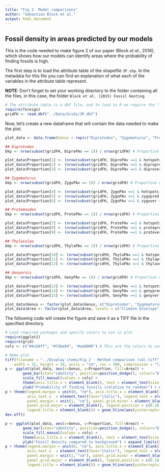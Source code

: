 ```yaml
---
title: "Fig 2. Model comparisons"
author: "Sebastian Block et al."
output: html_document
---
```

## Fossil density in areas predicted by our models

This is the code needed to make figure 2 of our paper (Block *et al*., 2016), which shows how our models can identify areas where the probability of finding fossils is high.

The first step is to load the attribute table of the shapefile `3P.shp`. In the metadata for this file you can find an explanation of what each of the variables in the attribute table represent.

**NOTE**: Don't forget to set your working directory to the folder containing all the files, in this case, the folder `Block et al. (2015) Fossil Hunting`

```r
# The attribute table is a dbf file, and to load in R we require the "foreing" package
require(foreign)
gridFH <- read.dbf("../Data/Grids/3P.dbf")
```


Now, let's create a new dataframe that will contain the data needed to make the plot. 


```r
plot_data <- data.frame(Genus = rep(c("Diprotodon", "Zygomaturus", "Protemnodon", "Thylacoleo", "Genyornis"), each = 3), Area = rep(c("Preservation & Discovery", "Climate Envelope", "All combined"), 5), Proportion = numeric(15))

## Diprotodon
bkp <- nrow(subset(gridFH, DiproPAv == 1)) / nrow(gridFH) # Proportion of fossils in whole landscape

plot_data$Proportion[1] <- (nrow(subset(gridFH, DiproPAv ==1 & hotspots == 1)) / nrow(subset(gridFH, hotspots == 1))) / bkp # Proportion of fossils in FP & FD hotspots
plot_data$Proportion[2] <- (nrow(subset(gridFH, DiproPAv ==1 & dipropred == 1)) / nrow(subset(gridFH, dipropred == 1))) / bkp # Proportion of fossils in SDM
plot_data$Proportion[3] <- (nrow(subset(gridFH, DiproPAv ==1 & diprover == 1)) / nrow(subset(gridFH, diprover == 1))) / bkp

## Zygomaturus
bkp <- nrow(subset(gridFH, ZygoPAv == 1)) / nrow(gridFH) # Proportion of fossils in whole landscape

plot_data$Proportion[4] <- (nrow(subset(gridFH, ZygoPAv ==1 & hotspots == 1)) / nrow(subset(gridFH, hotspots == 1))) / bkp # Proportion of fossils in FP & FD hotspots
plot_data$Proportion[5] <- (nrow(subset(gridFH, ZygoPAv ==1 & zygopred == 1)) / nrow(subset(gridFH, zygopred == 1))) / bkp # Proportion of fossils in SDM
plot_data$Proportion[6] <- (nrow(subset(gridFH, ZygoPAv ==1 & zygover == 1)) / nrow(subset(gridFH, zygover == 1))) / bkp

## Protemnodon
bkp <- nrow(subset(gridFH, ProtePAv == 1)) / nrow(gridFH) # Proportion of fossils in whole landscape

plot_data$Proportion[7] <- (nrow(subset(gridFH, ProtePAv ==1 & hotspots == 1)) / nrow(subset(gridFH, hotspots == 1))) / bkp # Proportion of fossils in FP & FD hotspots
plot_data$Proportion[8] <- (nrow(subset(gridFH, ProtePAv ==1 & protepred == 1)) / nrow(subset(gridFH, protepred == 1))) / bkp # Proportion of fossils in SDM
plot_data$Proportion[9] <- (nrow(subset(gridFH, ProtePAv ==1 & protever == 1)) / nrow(subset(gridFH, protever == 1))) / bkp # Proportion of fossils in 3P

## Thylacoleo
bkp <- nrow(subset(gridFH, ThylaPAv == 1)) / nrow(gridFH) # Proportion of fossils in whole landscape

plot_data$Proportion[10] <- (nrow(subset(gridFH, ThylaPAv ==1 & hotspots == 1)) / nrow(subset(gridFH, hotspots == 1))) / bkp # Proportion of fossils in FP & FD hotspots
plot_data$Proportion[11] <- (nrow(subset(gridFH, ThylaPAv ==1 & thylapred == 1)) / nrow(subset(gridFH, thylapred == 1))) / bkp # Proportion of fossils in SDM
plot_data$Proportion[12] <- (nrow(subset(gridFH, ThylaPAv ==1 & thylaver == 1)) / nrow(subset(gridFH, thylaver == 1))) / bkp

## Genyornis
bkp <- nrow(subset(gridFH, GenyPAv == 1)) / nrow(gridFH) # Proportion of fossils in whole landscape

plot_data$Proportion[13] <- (nrow(subset(gridFH, GenyPAv ==1 & hotspots == 1)) / nrow(subset(gridFH, hotspots == 1))) / bkp # Proportion of fossils in FP & FD hotspots
plot_data$Proportion[14] <- (nrow(subset(gridFH, GenyPAv ==1 & genypred == 1)) / nrow(subset(gridFH, genypred == 1))) / bkp # Proportion of fossils in SDM
plot_data$Proportion[15] <- (nrow(subset(gridFH, GenyPAv ==1 & genyver == 1)) / nrow(subset(gridFH, genyver == 1))) / bkp

plot_data$Genus <- factor(plot_data$Genus, c("Diprotodon", "Zygomaturus", "Protemnodon", "Thylacoleo", "Genyornis"))
plot_data$Area <- factor(plot_data$Area, levels = c("Climate Envelope", "Preservation & Discovery", "All combined"))
```


The following code will create the figure and save it as a TIFF file in the specified directory. 


```r
# Load required packages and specify colors to use in plot
require(ggplot2)
require(grid)
cols <- c("#4cb0ff", "#7dbe84", "#aa0000") # This are the colors to use for the bars

# Make plot
tiff(filename = "../Display items/Fig 2 - Method comparison (v4).tiff",
    width = 15, height = 10, units = "cm", res = 300, compression = "lzw")
p <- ggplot(plot_data, aes(x=Genus, y=Proportion, fill=Area)) +
        geom_bar(stat="identity", position=position_dodge(), colour="black") +  
        scale_fill_manual(values = cols) + 
        theme(axis.title.x = element_blank(), text = element_text(size = 7.5)) +
        ylab("Probability of finding fossils (relative to random)") + expand_limits(y=c(0,10)) + theme_bw()
p + theme(legend.margin = unit(0, "cm"), axis.title.x = element_blank(), 
          axis.text.x  = element_text(face="italic"), legend.text = element_text(size = 7),
          panel.margin = unit(1, "cm"), panel.grid.minor = element_blank(),
          panel.grid.major = element_blank(), legend.position = c(0.16, 0.85),
          legend.title = element_blank()) + geom_hline(aes(yintercept=1), linetype = "dashed")
dev.off()
```

```r
p <- ggplot(plot_data, aes(x=Genus, y=Proportion, fill=Area)) +
        geom_bar(stat="identity", position=position_dodge(), colour="black") +  
        scale_fill_manual(values = cols) + 
        theme(axis.title.x = element_blank(), text = element_text(size = 8)) +
        ylab("Fossil density compared to background") + expand_limits(y=c(0,15)) + theme_bw()
p + theme(legend.margin = unit(0, "cm"), axis.title.x = element_blank(), 
          axis.text.x  = element_text(face="italic"), legend.text = element_text(size = 8),
          panel.margin = unit(1, "cm"), panel.grid.minor = element_blank(),
          panel.grid.major = element_blank(), legend.position = c(0.18, 0.86),
          legend.title = element_blank()) + geom_hline(aes(yintercept=1), linetype = "dashed")

```
